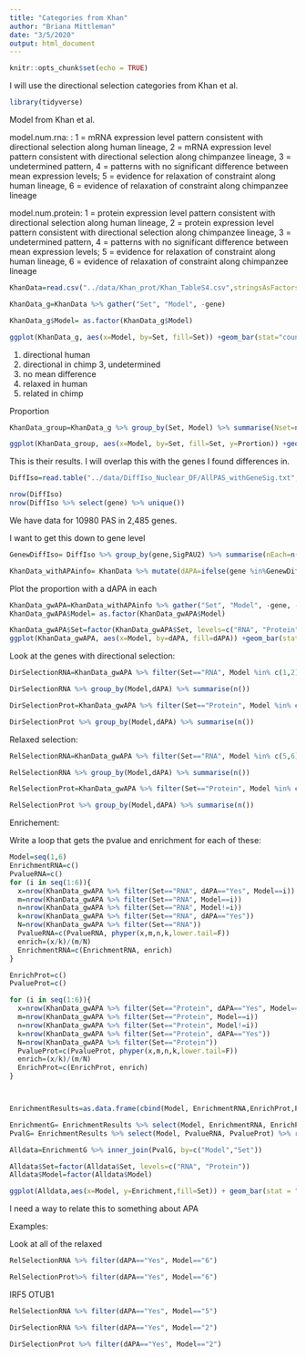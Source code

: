 ```yaml
---
title: "Categories from Khan"
author: "Briana Mittleman"
date: "3/5/2020"
output: html_document
---
```


```r
knitr::opts_chunk$set(echo = TRUE)
```

I will use the directional selection categories from Khan et al.  

```r
library(tidyverse)
```


Model from Khan et al. 

model.num.rna: : 1 = mRNA expression level pattern consistent with directional selection along human lineage, 2 = mRNA expression level pattern consistent with directional selection along chimpanzee lineage, 3 = undetermined pattern, 4 = patterns with no significant difference between mean expression levels; 5 = evidence for relaxation of constraint along human lineage, 6 = evidence of relaxation of constraint along chimpanzee lineage

model.num.protein: 1 = protein expression level pattern consistent with directional selection along human lineage, 2 = protein expression level pattern consistent with directional selection along chimpanzee lineage, 3 = undetermined pattern, 4 = patterns with no significant difference between mean expression levels; 5 = evidence for relaxation of constraint along human lineage, 6 = evidence of relaxation of constraint along chimpanzee lineage 


```r

KhanData=read.csv("../data/Khan_prot/Khan_TableS4.csv",stringsAsFactors = F)  %>% select(gene.symbol,contains("model") ) %>% rename("gene"=gene.symbol, "Protein"=model.num.protein, "RNA"=model.num.rna)

KhanData_g=KhanData %>% gather("Set", "Model", -gene)

KhanData_g$Model= as.factor(KhanData_g$Model)
```



```r
ggplot(KhanData_g, aes(x=Model, by=Set, fill=Set)) +geom_bar(stat="count",position = "dodge")


```
1. directional human 
2. directional in chimp 
3, undetermined
4. no mean difference
5. relaxed in human
6. related in chimp 

Proportion  

```r
KhanData_group=KhanData_g %>% group_by(Set, Model) %>% summarise(Nset=n(), Prortion=Nset/nrow(KhanData))

ggplot(KhanData_group, aes(x=Model, by=Set, fill=Set, y=Prortion)) +geom_bar(stat="identity",position = "dodge")
```

This is their results. I will overlap this with the genes I found differences in. 

```r
DiffIso=read.table("../data/DiffIso_Nuclear_DF/AllPAS_withGeneSig.txt", header = T, stringsAsFactors = F) %>% inner_join(KhanData, by="gene")

nrow(DiffIso)
nrow(DiffIso %>% select(gene) %>% unique())


```
We have data for 10980 PAS in 2,485 genes.  

I want to get this down to gene level

```r
GenewDiffIso= DiffIso %>% group_by(gene,SigPAU2) %>% summarise(nEach=n()) %>% filter(SigPAU2=="Yes")

KhanData_withAPAinfo= KhanData %>% mutate(dAPA=ifelse(gene %in%GenewDiffIso$gene, "Yes", "No" ))

```

Plot the proportion with a dAPA in each 
```r
KhanData_gwAPA=KhanData_withAPAinfo %>% gather("Set", "Model", -gene, -dAPA)
KhanData_gwAPA$Model= as.factor(KhanData_gwAPA$Model)

KhanData_gwAPA$Set=factor(KhanData_gwAPA$Set, levels=c("RNA", "Protein"))
ggplot(KhanData_gwAPA, aes(x=Model, by=dAPA, fill=dAPA)) +geom_bar(stat="count", position = "stack") + facet_grid(~Set) + scale_fill_brewer(palette = "Dark2") + labs(y="Number of Genes") + scale_x_discrete( labels=c("Selection Human","Selection Chimp","Undetermined","No mean difference","Relaxation in Human","Relaxation in Chimp"))+theme(axis.text.x=element_text(angle=90, hjust=0), text= element_text(size=16))
```

Look at the genes with directional selection:

```r
DirSelectionRNA=KhanData_gwAPA %>% filter(Set=="RNA", Model %in% c(1,2))

DirSelectionRNA %>% group_by(Model,dAPA) %>% summarise(n())

DirSelectionProt=KhanData_gwAPA %>% filter(Set=="Protein", Model %in% c(1,2))

DirSelectionProt %>% group_by(Model,dAPA) %>% summarise(n())
```

Relaxed selection:  

```r
RelSelectionRNA=KhanData_gwAPA %>% filter(Set=="RNA", Model %in% c(5,6))

RelSelectionRNA %>% group_by(Model,dAPA) %>% summarise(n())

RelSelectionProt=KhanData_gwAPA %>% filter(Set=="Protein", Model %in% c(5,6))

RelSelectionProt %>% group_by(Model,dAPA) %>% summarise(n())
```





Enrichement:  

Write a loop that gets the pvalue and enrichment for each of these:  


```r
Model=seq(1,6)
EnrichmentRNA=c()
PvalueRNA=c()
for (i in seq(1:6)){
  x=nrow(KhanData_gwAPA %>% filter(Set=="RNA", dAPA=="Yes", Model==i))
  m=nrow(KhanData_gwAPA %>% filter(Set=="RNA", Model==i))
  n=nrow(KhanData_gwAPA %>% filter(Set=="RNA", Model!=i))
  k=nrow(KhanData_gwAPA %>% filter(Set=="RNA", dAPA=="Yes"))
  N=nrow(KhanData_gwAPA %>% filter(Set=="RNA"))
  PvalueRNA=c(PvalueRNA, phyper(x,m,n,k,lower.tail=F))
  enrich=(x/k)/(m/N)
  EnrichmentRNA=c(EnrichmentRNA, enrich)
}

EnrichProt=c()
PvalueProt=c()

for (i in seq(1:6)){
  x=nrow(KhanData_gwAPA %>% filter(Set=="Protein", dAPA=="Yes", Model==i))
  m=nrow(KhanData_gwAPA %>% filter(Set=="Protein", Model==i))
  n=nrow(KhanData_gwAPA %>% filter(Set=="Protein", Model!=i))
  k=nrow(KhanData_gwAPA %>% filter(Set=="Protein", dAPA=="Yes"))
  N=nrow(KhanData_gwAPA %>% filter(Set=="Protein"))
  PvalueProt=c(PvalueProt, phyper(x,m,n,k,lower.tail=F))
  enrich=(x/k)/(m/N)
  EnrichProt=c(EnrichProt, enrich)
}




```


```r
EnrichmentResults=as.data.frame(cbind(Model, EnrichmentRNA,EnrichProt,PvalueRNA, PvalueProt))

EnrichmentG= EnrichmentResults %>% select(Model, EnrichmentRNA, EnrichProt) %>% rename("RNA"=EnrichmentRNA, "Protein"=EnrichProt) %>% gather("Set", "Enrichment", -Model)
PvalG= EnrichmentResults %>% select(Model, PvalueRNA, PvalueProt) %>% rename("RNA"=PvalueRNA, "Protein"=PvalueProt) %>% gather("Set", "Pvalue", -Model)

Alldata=EnrichmentG %>% inner_join(PvalG, by=c("Model","Set"))

Alldata$Set=factor(Alldata$Set, levels=c("RNA", "Protein"))
Alldata$Model=factor(Alldata$Model)

ggplot(Alldata,aes(x=Model, y=Enrichment,fill=Set)) + geom_bar(stat = "identity") + geom_hline(yintercept = 1) + geom_text(aes(label=round(Pvalue,2), vjust=0))+ facet_grid(~Set) + scale_fill_brewer(palette = "Dark2")  + scale_x_discrete( labels=c("Selection Human","Selection Chimp","Undetermined","No mean difference","Relaxation in Human","Relaxation in Chimp"))+theme(axis.text.x=element_text(angle=90, hjust=0), text= element_text(size=16)) +labs(title="Enrichment of dAPA genes in directional selection sets")
```


I need a way to relate this to something about APA  

Examples:  

Look at all of the relaxed 


```r
RelSelectionRNA %>% filter(dAPA=="Yes", Model=="6")
```

```r
RelSelectionProt%>% filter(dAPA=="Yes", Model=="6")
```

IRF5
OTUB1

```r
RelSelectionRNA %>% filter(dAPA=="Yes", Model=="5")
```

```r
DirSelectionRNA %>% filter(dAPA=="Yes", Model=="2")
```


```r
DirSelectionProt %>% filter(dAPA=="Yes", Model=="2")
```

